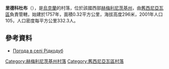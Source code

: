 {{coord|49|42|22|N|27|31|47|E|scale:100000|display=title}}

'''里德科杜布'''（{{lang-uk|Рідкодуб}}），是[[烏克蘭|烏克蘭]]的村落，位於該國西部[[赫梅利尼茨基州|赫梅利尼茨基州]]，由[[舊西尼亞瓦區|舊西尼亞瓦區]]負責管轄，始建於1757年，面積0.32平方公里，海拔高度296米，2001年人口105，人口密度每平方公里332.3人。

==參考資料==
* [http://weather.in.ua/ua/hmel'nickaja/22356 Погода в селі Рідкодуб] {{Wayback|url=http://weather.in.ua/ua/hmel%27nickaja/22356 |date=20111220141902 }}

{{DEFAULTSORT:Рідкодуб}}
[[Category:赫梅利尼茨基州村落|Category:赫梅利尼茨基州村落]]
[[Category:舊西尼亞瓦區村落|Category:舊西尼亞瓦區村落]]


{{Khmelnytskyi-geo-stub}}